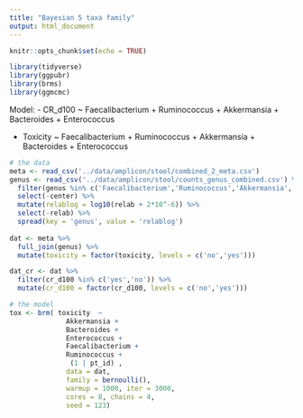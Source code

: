 ```yaml
---
title: "Bayesian 5 taxa family"
output: html_document
---
```


```r
knitr::opts_chunk$set(echo = TRUE)
```

```r
library(tidyverse)
library(ggpubr)
library(brms)   
library(ggmcmc)
```

Model:
- CR_d100 ~ Faecalibacterium + Ruminococcus + Akkermansia + Bacteroides + Enterococcus

- Toxicity ~ Faecalibacterium + Ruminococcus + Akkermansia + Bacteroides + Enterococcus

```r
# the data
meta <- read_csv('../data/amplicon/stool/combined_2_meta.csv')
genus <- read_csv('../data/amplicon/stool/counts_genus_combined.csv') %>% 
  filter(genus %in% c('Faecalibacterium','Ruminococcus','Akkermansia','Bacteroides','Enterococcus')) %>% 
  select(-center) %>% 
  mutate(relablog = log10(relab + 2*10^-6)) %>% 
  select(-relab) %>% 
  spread(key = 'genus', value = 'relablog') 
     
dat <- meta %>% 
  full_join(genus) %>% 
  mutate(toxicity = factor(toxicity, levels = c('no','yes')))

dat_cr <- dat %>% 
  filter(cr_d100 %in% c('yes','no')) %>% 
  mutate(cr_d100 = factor(cr_d100, levels = c('no','yes')))
```

```r
# the model
tox <- brm( toxicity  ~ 
              Akkermansia +
              Bacteroides +
              Enterococcus +
              Faecalibacterium +
              Ruminococcus +
               (1 | pt_id) ,  
              data = dat, 
              family = bernoulli(), 
              warmup = 1000, iter = 3000, 
              cores = 8, chains = 4, 
              seed = 123)
```

